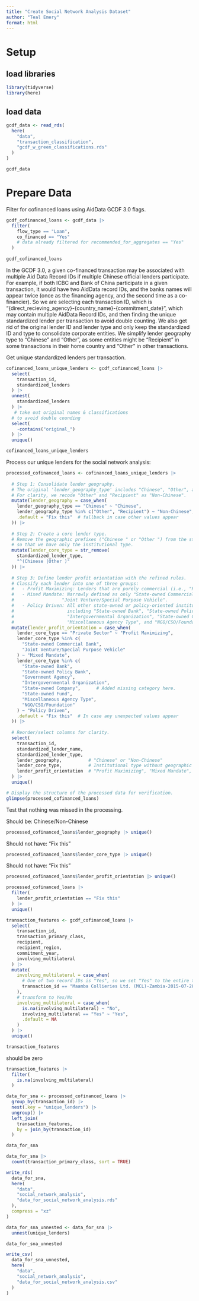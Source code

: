 ```yaml
---
title: "Create Social Network Analysis Dataset"
author: "Teal Emery"
format: html
---
```



# Setup

## load libraries
```r
library(tidyverse)
library(here)
```

## load data
```r
gcdf_data <- read_rds(
  here(
    "data",
    "transaction_classification",
    "gcdf_w_green_classifications.rds"
  )
)

gcdf_data
```


# Prepare Data

Filter for cofinanced loans using AidData GCDF 3.0 flags. 
```r
gcdf_cofinanced_loans <- gcdf_data |> 
  filter(
    flow_type == "Loan",
    co_financed == "Yes"
    # data already filtered for recommended_for_aggregates == "Yes"
  ) 
  
gcdf_cofinanced_loans
```

In the GCDF 3.0, a given co-financed transaction may be associated with multiple Aid Data Record IDs if multiple Chinese official lenders participate.  For example, if both ICBC and Bank of China participate in a given transaction, it would have two AidData record IDs, and the banks names will appear twice (once as the financing agency, and the second time as a co-financier). So we are selecting each transaction ID, which is "{direct_recieving_agency}-{country_name}-{commitment_date}", which may contain multiple AidData Record IDs, and then finding the unique standardized lender per transaction to avoid double counting. We also get rid of the original lender ID and lender type and only keep the standardized ID and type to consolidate corporate entities. We simplify lender geography type to "Chinese" and "Other", as some entities might be "Recipient" in some transactions in their home country and "Other" in other transactions. 


Get unique standardized lenders per transaction.
```r
cofinanced_loans_unique_lenders <- gcdf_cofinanced_loans |> 
  select(
    transaction_id,
    standardized_lenders
  ) |> 
  unnest(
    standardized_lenders
  ) |> 
   # take out original names & classifications
  # to avoid double counding
  select(
    -contains("original_")
  ) |> 
  unique()

cofinanced_loans_unique_lenders
```


Process our unique lenders for the social network analysis:

```r
processed_cofinanced_loans <- cofinanced_loans_unique_lenders |>
  
  # Step 1: Consolidate lender geography.
  # The original 'lender_geography_type' includes "Chinese", "Other", and "Recipient".
  # For clarity, we recode "Other" and "Recipient" as "Non-Chinese".
  mutate(lender_geography = case_when(
    lender_geography_type == "Chinese" ~ "Chinese",
    lender_geography_type %in% c("Other", "Recipient") ~ "Non-Chinese",
    .default = "Fix this"  # fallback in case other values appear
  )) |>
  
  # Step 2: Create a core lender type.
  # Remove the geographic prefixes ("Chinese " or "Other ") from the standardized lender type,
  # so that we have only the institutional type.
  mutate(lender_core_type = str_remove(
    standardized_lender_type, 
    "^(Chinese |Other )"
  )) |>
  
  # Step 3: Define lender profit orientation with the refined rules.
  # Classify each lender into one of three groups:
  #   - Profit Maximizing: Lenders that are purely commercial (i.e., "Private Sector").
  #   - Mixed Mandate: Narrowly defined as only "State‑owned Commercial Bank" and 
  #                  "Joint Venture/Special Purpose Vehicle".
  #   - Policy Driven: All other state‑owned or policy‑oriented institutions,
  #                    including "State‑owned Bank", "State‑owned Policy Bank", "Government Agency",
  #                    "Intergovernmental Organization", "State‑owned Company", "State‑owned Fund",
  #                    "Miscellaneous Agency Type", and "NGO/CSO/Foundation".
  mutate(lender_profit_orientation = case_when(
    lender_core_type == "Private Sector" ~ "Profit Maximizing",
    lender_core_type %in% c(
      "State-owned Commercial Bank", 
      "Joint Venture/Special Purpose Vehicle"
    ) ~ "Mixed Mandate",
    lender_core_type %in% c(
      "State-owned Bank", 
      "State-owned Policy Bank", 
      "Government Agency", 
      "Intergovernmental Organization", 
      "State-owned Company",      # Added missing category here.
      "State-owned Fund", 
      "Miscellaneous Agency Type", 
      "NGO/CSO/Foundation"
    ) ~ "Policy Driven",
    .default = "Fix this"  # In case any unexpected values appear
  )) |>
  
  # Reorder/select columns for clarity.
  select(
    transaction_id,
    standardized_lender_name,
    standardized_lender_type,
    lender_geography,          # "Chinese" or "Non-Chinese"
    lender_core_type,          # Institutional type without geographic prefix
    lender_profit_orientation  # "Profit Maximizing", "Mixed Mandate", or "Policy Driven"
  ) |> 
  unique()

# Display the structure of the processed data for verification.
glimpse(processed_cofinanced_loans)
```

Test that nothing was missed in the processing.

Should be: Chinese/Non-Chinese
```r
processed_cofinanced_loans$lender_geography |> unique()
```

Should not have: "Fix this"
```r
processed_cofinanced_loans$lender_core_type |> unique()
```

Should not have: "Fix this"
```r
processed_cofinanced_loans$lender_profit_orientation |> unique()
```


```r
processed_cofinanced_loans |> 
  filter(
    lender_profit_orientation == "Fix this"
  ) |> 
  unique()
```



```r
transaction_features <- gcdf_cofinanced_loans |>
  select(
    transaction_id,
    transaction_primary_class,
    recipient,
    recipient_region,
    commitment_year,
    involving_multilateral
  ) |> 
  mutate(
    involving_multilateral = case_when(
      # One of two record IDs is "Yes", so we set "Yes" to the entire transaction.
      transaction_id == "Maamba Collieries Ltd. (MCL)-Zambia-2015-07-28" ~ "Yes"
    ), 
    # transform to Yes/No
    involving_multilateral = case_when(
      is.na(involving_multilateral) ~ "No",
      involving_multilateral == "Yes" ~ "Yes",
      .default = NA
    )
  ) |> 
  unique()

transaction_features 
```

should be zero
```r
transaction_features |> 
  filter(
    is.na(involving_multilateral)
  )
```



```r
data_for_sna <- processed_cofinanced_loans |> 
  group_by(transaction_id) |> 
  nest(.key = "unique_lenders") |> 
  ungroup() |> 
  left_join(
    transaction_features,
    by = join_by(transaction_id)
  )

data_for_sna
```


```r
data_for_sna |> 
  count(transaction_primary_class, sort = TRUE)
```

```r
write_rds(
  data_for_sna,
  here(
    "data",
    "social_network_analysis",
    "data_for_social_network_analysis.rds"
  ),
  compress = "xz"
)
```

```r
data_for_sna_unnested <- data_for_sna |> 
  unnest(unique_lenders) 

data_for_sna_unnested
```

```r
write_csv(
  data_for_sna_unnested,
  here(
    "data",
    "social_network_analysis",
    "data_for_social_network_analysis.csv"
  )
)
```